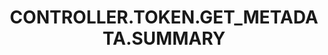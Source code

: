 ---
title: 'CONTROLLER.TOKEN.GET_METADATA.SUMMARY'
openapi: '/cn/api-reference/openapi-cn.json GET /token/{chain}/{tokenAddress}/metadata'
---